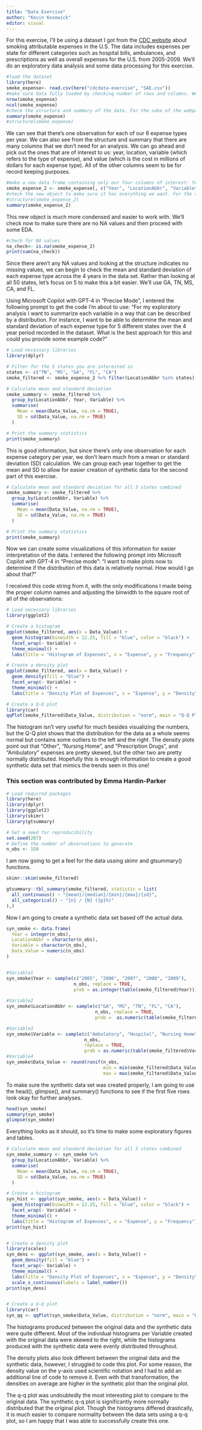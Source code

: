 ```yaml
---
title: "Data Exercise"
author: "Kevin Kosewick"
editor: visual
---
```


For this exercise, I'll be using a dataset I got from the [CDC website](https://data.cdc.gov/Health-Consequences-and-Costs/Smoking-Attributable-Mortality-Morbidity-and-Econo/ezab-8sq5/about_data) about smoking attributable expenses in the U.S. The data includes expenses per state for different categories such as hospital bills, ambulances, and prescriptions as well as overall expenses for the U.S. from 2005-2009. We'll do an exploratory data analysis and some data processing for this exercise.

```r
#load the dataset
library(here)
smoke_expense<- read.csv(here("cdcdata-exercise", "SAE.csv"))
#make sure data fully loaded by checking number of rows and columns. We should have 19 variables and 1560 observations
nrow(smoke_expense)
ncol(smoke_expense)
#check the structure and summary of the data. For the sake of the webpage, I've made the structure line an annotation, but if you're viewing this in R go ahead and delete the #
summary(smoke_expense)
#structure(smoke_expense)
```

We can see that there's one observation for each of our 6 expense types per year. We can also see from the structure and summary that there are many columns that we don't need for an analysis. We can go ahead and pick out the ones that are of interest to us: year, location, variable (which refers to the type of expense), and value (which is the cost in millions of dollars for each expense type). All of the other columns seem to be for record keeping purposes.

```r
#make a new data frame containing only our four columns of interest: Year, LocationAbbr, Variable, and Data_Value.
smoke_expense_2 <- smoke_expense[, c("Year", "LocationAbbr", "Variable", "Data_Value")]
#check the new object to make sure it has everything we want. For the sake of the webpage, I've made the structure line an annotation, but if you're viewing this in R go ahead and delete the #
#structure(smoke_expense_2)
summary(smoke_expense_2)
```

This new object is much more condensed and easier to work with. We'll check now to make sure there are no NA values and then proceed with some EDA.

```r
#check for NA values
na_check<- is.na(smoke_expense_2)
print(sum(na_check))
```

Since there aren't any NA values and looking at the structure indicates no missing values, we can begin to check the mean and standard deviation of each expense type across the 4 years in the data set. Rather than looking at all 50 states, let's focus on 5 to make this a bit easier. We'll use GA, TN, MS, CA, and FL.

Using Microsoft Copilot with GPT-4 in "Precise Mode", I entered the following prompt to get the code I'm about to use: "For my exploratory analysis I want to summarize each variable in a way that can be described by a distribution. For instance, I want to be able to determine the mean and standard deviation of each expense type for 5 different states over the 4 year period recorded in the dataset. What is the best approach for this and could you provide some example code?"

```r
# Load necessary libraries
library(dplyr)

# Filter for the 5 states you are interested in
states <- c("TN", "MS", "GA", "FL", "CA")
smoke_filtered <- smoke_expense_2 %>% filter(LocationAbbr %in% states)

# Calculate mean and standard deviation
smoke_summary <- smoke_filtered %>%
  group_by(LocationAbbr, Year, Variable) %>%
  summarise(
    Mean = mean(Data_Value, na.rm = TRUE),
    SD = sd(Data_Value, na.rm = TRUE)
  )

# Print the summary statistics
print(smoke_summary)

```

This is good information, but since there's only one observation for each expense category per year, we don't learn much from a mean or standard deviation (SD) calculation. We can group each year together to get the mean and SD to allow for easier creation of synthetic data for the second part of this exercise.

```r
# Calculate mean and standard deviation for all 5 states combined
smoke_summary <- smoke_filtered %>%
  group_by(LocationAbbr, Variable) %>%
  summarise(
    Mean = mean(Data_Value, na.rm = TRUE),
    SD = sd(Data_Value, na.rm = TRUE)
  )

# Print the summary statistics
print(smoke_summary)

```

Now we can create some visualizations of this information for easier interpretation of the data. I entered the following prompt into Microsoft Copilot with GPT-4 in "Precise mode": "I want to make plots now to determine if the distribution of this data is relatively normal. How would I go about that?"

I received this code string from it, with the only modifications I made being the proper column names and adjusting the binwidth to the square root of all of the observations:

```r
# Load necessary libraries
library(ggplot2)

# Create a histogram
ggplot(smoke_filtered, aes(x = Data_Value)) + 
  geom_histogram(binwidth = 12.25, fill = "blue", color = "black") +
  facet_wrap(~ Variable) +
  theme_minimal() +
  labs(title = "Histogram of Expenses", x = "Expense", y = "Frequency")

# Create a density plot
ggplot(smoke_filtered, aes(x = Data_Value)) + 
  geom_density(fill = "blue") +
  facet_wrap(~ Variable) +
  theme_minimal() +
  labs(title = "Density Plot of Expenses", x = "Expense", y = "Density") 

# Create a Q-Q plot
library(car)
qqPlot(smoke_filtered$Data_Value, distribution = "norm", main = "Q-Q Plot of Expenses")

```

The histogram isn't very useful for much besides visualizing the numbers, but the Q-Q plot shows that the distribution for the data as a whole seems normal but contains some outliers to the left and the right. The density plots point out that "Other", "Nursing Home", and "Prescription Drugs", and "Ambulatory" expenses are pretty skewed, but the other two are pretty normally distributed. Hopefully this is enough information to create a good synthetic data set that mimics the trends seen in this one!

### This section was contributed by Emma Hardin-Parker 

```r
# Load required packages
library(here)
library(dplyr)
library(ggplot2)
library(skimr)
library(gtsummary)
```

```r
# Set a seed for reproducibility
set.seed(207)
# Define the number of observations to generate
n_obs <- 150
```

I am now going to get a feel for the data ussing skimr and gtsummary() functions. 

```r
skimr::skim(smoke_filtered)
```
```r
gtsummary::tbl_summary(smoke_filtered, statistic = list(
  all_continuous() ~ "{mean}/{median}/{min}/{max}/{sd}",
  all_categorical() ~ "{n} / {N} ({p}%)"
),)
```

Now I am going to create a synthetic data set based off the actual data. 

```r
syn_smoke <- data.frame(
  Year = integer(n_obs),
  LocationAbbr = character(n_obs),
  Variable = character(n_obs),
  Data_Value = numeric(n_obs)
)


#Variable1
syn_smoke$Year <- sample(c("2005", "2006", "2007", "2008", "2009"),
                         n_obs, replace = TRUE,
                         prob = as.integer(table(smoke_filtered$Year)))
                   
#Variable2 
syn_smoke$LocationAbbr <- sample(c("GA", "MS", "TN", "FL", "CA"),
                                 n_obs, replace = TRUE,
                                 prob =  as.numeric(table(smoke_filtered$LocationAbbr)/100))

#Variable3
syn_smoke$Variable <- sample(c("Ambulatory", "Hospital", "Nursing Home", "Other", "Prescription Drugs", "Total"),
                             n_obs,
                             replace = TRUE,
                             prob = as.numeric(table(smoke_filtered$Variable)/100))
#Variable4
syn_smoke$Data_Value <- round(runif(n_obs,
                                    min = min(smoke_filtered$Data_Value),
                                    max = max(smoke_filtered$Data_Value)), 1)
```

To make sure the synthetic data set was created properly, I am going to use the head(), glimpse(), and summary() functions to see if the first five rows look okay for further analyses.

```r
head(syn_smoke)
summary(syn_smoke)
glimpse(syn_smoke)
```
Everything looks as it should, so it's time to make some exploratory figures and tables. 

```r
# Calculate mean and standard deviation for all 5 states combined
syn_smoke_summary <- syn_smoke %>%
  group_by(LocationAbbr, Variable) %>%
  summarise(
    Mean = mean(Data_Value, na.rm = TRUE),
    SD = sd(Data_Value, na.rm = TRUE)
  )
```
```r
# Create a histogram
syn_hist <- ggplot(syn_smoke, aes(x = Data_Value)) + 
  geom_histogram(binwidth = 12.25, fill = "blue", color = "black") +
  facet_wrap(~ Variable) +
  theme_minimal() +
  labs(title = "Histogram of Expenses", x = "Expense", y = "Frequency")
print(syn_hist)


# Create a density plot
library(scales)
syn_dens <- ggplot(syn_smoke, aes(x = Data_Value)) + 
  geom_density(fill = "blue") +
  facet_wrap(~ Variable) +
  theme_minimal() +
  labs(title = "Density Plot of Expenses", x = "Expense", y = "Density") +
  scale_x_continuous(labels = label_number())
print(syn_dens)


# Create a Q-Q plot
library(car)
syn_qq <- qqPlot(syn_smoke$Data_Value, distribution = "norm", main = "Q-Q Plot of Expenses")
```
The histograms produced between the original data and the synthetic data were quite different. Most of the individual histograms per Variable created with the original data were skewed to the right, while the histograms produced with the synthetic data were evenly distributed throughout. 

The density plots also look different between the original data and the synthetic data, however, I struggled to code this plot. For some reason, the density value on the y-axis used scientific notation and I had to add an additional line of code to remove it. Even with that transformation, the densities on average are higher in the synthetic plot than the original plot. 

The q-q plot was undoubtedly the most interesting plot to compare to the original data. The synthetic q-q plot is significantly more normally distributed that the original plot. Though the histograms differed drastically, it is much easier to compare normality between the data sets using a q-q plot, so I am happy that I was able to successfully create this one. 

